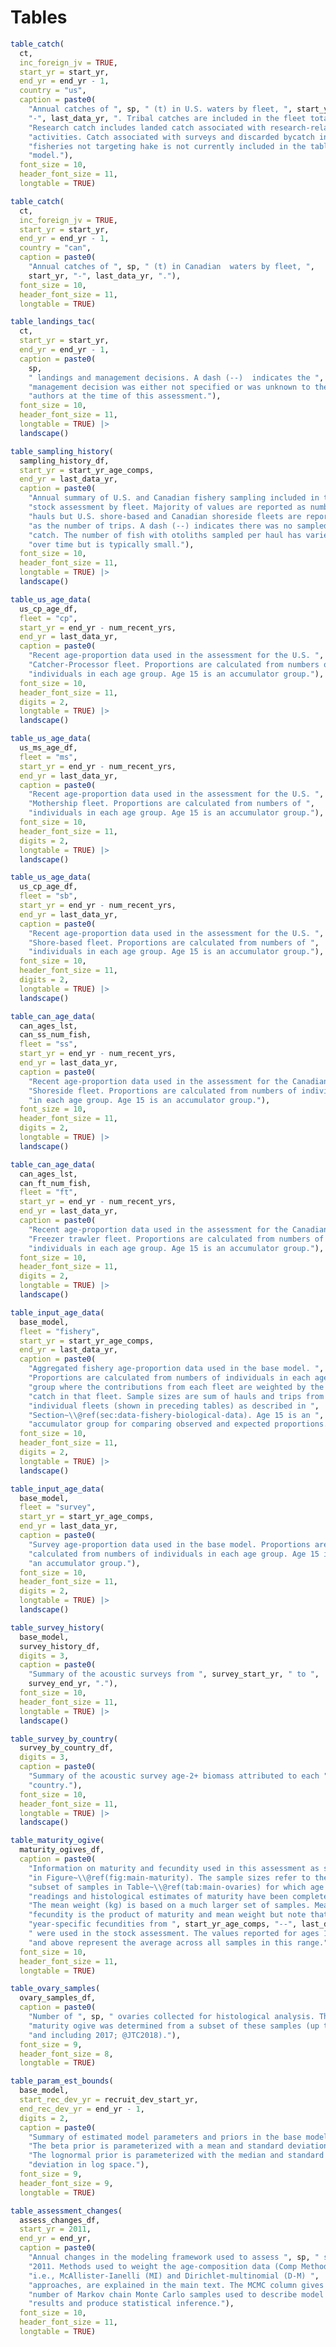 \newpage

\rfoot{Tables}

# Tables {#sec:tables}

```r
table_catch(
  ct,
  inc_foreign_jv = TRUE,
  start_yr = start_yr,
  end_yr = end_yr - 1,
  country = "us",
  caption = paste0(
    "Annual catches of ", sp, " (t) in U.S. waters by fleet, ", start_yr,
    "-", last_data_yr, ". Tribal catches are included in the fleet totals. ",
    "Research catch includes landed catch associated with research-related ",
    "activities. Catch associated with surveys and discarded bycatch in ",
    "fisheries not targeting hake is not currently included in the table or ",
    "model."),
  font_size = 10,
  header_font_size = 11,
  longtable = TRUE)
```

```r
table_catch(
  ct,
  inc_foreign_jv = TRUE,
  start_yr = start_yr,
  end_yr = end_yr - 1,
  country = "can",
  caption = paste0(
    "Annual catches of ", sp, " (t) in Canadian  waters by fleet, ",
    start_yr, "-", last_data_yr, "."),
  font_size = 10,
  header_font_size = 11,
  longtable = TRUE)
```

```r
table_landings_tac(
  ct,
  start_yr = start_yr,
  end_yr = end_yr - 1,
  caption = paste0(
    sp,
    " landings and management decisions. A dash (--)  indicates the ",
    "management decision was either not specified or was unknown to the ",
    "authors at the time of this assessment."),
  font_size = 10,
  header_font_size = 11,
  longtable = TRUE) |>
  landscape()
```

```r
table_sampling_history(
  sampling_history_df,
  start_yr = start_yr_age_comps,
  end_yr = last_data_yr,
  caption = paste0(
    "Annual summary of U.S. and Canadian fishery sampling included in this ",
    "stock assessment by fleet. Majority of values are reported as number of ",
    "hauls but U.S. shore-based and Canadian shoreside fleets are reported ",
    "as the number of trips. A dash (--) indicates there was no sampled ",
    "catch. The number of fish with otoliths sampled per haul has varied ",
    "over time but is typically small."),
  font_size = 10,
  header_font_size = 11,
  longtable = TRUE) |> 
  landscape()
```

```r
table_us_age_data(
  us_cp_age_df,
  fleet = "cp",
  start_yr = end_yr - num_recent_yrs,
  end_yr = last_data_yr,
  caption = paste0(
    "Recent age-proportion data used in the assessment for the U.S. ",
    "Catcher-Processor fleet. Proportions are calculated from numbers of ",
    "individuals in each age group. Age 15 is an accumulator group."),
  font_size = 10,
  header_font_size = 11,
  digits = 2,
  longtable = TRUE) |> 
  landscape()
```

\newpage

```r
table_us_age_data(
  us_ms_age_df,
  fleet = "ms",
  start_yr = end_yr - num_recent_yrs,
  end_yr = last_data_yr,
  caption = paste0(
    "Recent age-proportion data used in the assessment for the U.S. ",
    "Mothership fleet. Proportions are calculated from numbers of ",
    "individuals in each age group. Age 15 is an accumulator group."),
  font_size = 10,
  header_font_size = 11,
  digits = 2,
  longtable = TRUE) |> 
  landscape()
```

```r
table_us_age_data(
  us_cp_age_df,
  fleet = "sb",
  start_yr = end_yr - num_recent_yrs,
  end_yr = last_data_yr,
  caption = paste0(
    "Recent age-proportion data used in the assessment for the U.S. ",
    "Shore-based fleet. Proportions are calculated from numbers of ",
    "individuals in each age group. Age 15 is an accumulator group."),
  font_size = 10,
  header_font_size = 11,
  digits = 2,
  longtable = TRUE) |> 
  landscape()
```

```r
table_can_age_data(
  can_ages_lst,
  can_ss_num_fish,
  fleet = "ss",
  start_yr = end_yr - num_recent_yrs,
  end_yr = last_data_yr,
  caption = paste0(
    "Recent age-proportion data used in the assessment for the Canadian ",
    "Shoreside fleet. Proportions are calculated from numbers of individuals ",
    "in each age group. Age 15 is an accumulator group."),
  font_size = 10,
  header_font_size = 11,
  digits = 2,
  longtable = TRUE) |>
  landscape()
```

```r
table_can_age_data(
  can_ages_lst,
  can_ft_num_fish,
  fleet = "ft",
  start_yr = end_yr - num_recent_yrs,
  end_yr = last_data_yr,
  caption = paste0(
    "Recent age-proportion data used in the assessment for the Canadian ",
    "Freezer trawler fleet. Proportions are calculated from numbers of ",
    "individuals in each age group. Age 15 is an accumulator group."),
  font_size = 10,
  header_font_size = 11,
  digits = 2,
  longtable = TRUE) |>
  landscape()
```

```r
table_input_age_data(
  base_model,
  fleet = "fishery",
  start_yr = start_yr_age_comps,
  end_yr = last_data_yr,
  caption = paste0(
    "Aggregated fishery age-proportion data used in the base model. ",
    "Proportions are calculated from numbers of individuals in each age ",
    "group where the contributions from each fleet are weighted by the ",
    "catch in that fleet. Sample sizes are sum of hauls and trips from ",
    "individual fleets (shown in preceding tables) as described in ",
    "Section~\\@ref(sec:data-fishery-biological-data). Age 15 is an ",
    "accumulator group for comparing observed and expected proportions."),
  font_size = 10,
  header_font_size = 11,
  digits = 2,
  longtable = TRUE) |>
  landscape()
```

```r
table_input_age_data(
  base_model,
  fleet = "survey",
  start_yr = start_yr_age_comps,
  end_yr = last_data_yr,
  caption = paste0(
    "Survey age-proportion data used in the base model. Proportions are ",
    "calculated from numbers of individuals in each age group. Age 15 is ",
    "an accumulator group."),
  font_size = 10,
  header_font_size = 11,
  digits = 2,
  longtable = TRUE) |>
  landscape()
```

```r
table_survey_history(
  base_model,
  survey_history_df,
  digits = 3,
  caption = paste0(
    "Summary of the acoustic surveys from ", survey_start_yr, " to ",
    survey_end_yr, "."),
  font_size = 10,
  header_font_size = 11,
  longtable = TRUE) |>
  landscape()
```

```r
table_survey_by_country(
  survey_by_country_df,
  digits = 3,
  caption = paste0(
    "Summary of the acoustic survey age-2+ biomass attributed to each ",
    "country."),
  font_size = 10,
  header_font_size = 11,
  longtable = TRUE) |>
  landscape()
```

```r
table_maturity_ogive(
  maturity_ogives_df,
  caption = paste0(
    "Information on maturity and fecundity used in this assessment as shown ",
    "in Figure~\\@ref(fig:main-maturity). The sample sizes refer to the ",
    "subset of samples in Table~\\@ref(tab:main-ovaries) for which age ",
    "readings and histological estimates of maturity have been completed. ",
    "The mean weight (kg) is based on a much larger set of samples. Mean ",
    "fecundity is the product of maturity and mean weight but note that ",
    "year-specific fecundities from ", start_yr_age_comps, "--", last_data_yr,
    " were used in the stock assessment. The values reported for ages 15 ",
    "and above represent the average across all samples in this range."),
  font_size = 10,
  header_font_size = 11,
  longtable = TRUE)
```

```r
table_ovary_samples(
  ovary_samples_df,
  caption = paste0(
    "Number of ", sp, " ovaries collected for histological analysis. The ",
    "maturity ogive was determined from a subset of these samples (up to ",
    "and including 2017; @JTC2018)."),
  font_size = 9,
  header_font_size = 8,
  longtable = TRUE)
```
\clearpage

```r
table_param_est_bounds(
  base_model,
  start_rec_dev_yr = recruit_dev_start_yr,
  end_rec_dev_yr = end_yr - 1,
  digits = 2,
  caption = paste0(
    "Summary of estimated model parameters and priors in the base model. ",
    "The beta prior is parameterized with a mean and standard deviation. ",
    "The lognormal prior is parameterized with the median and standard ",
    "deviation in log space."),
  font_size = 9,
  header_font_size = 9,
  longtable = TRUE)
```

```r
table_assessment_changes(
  assess_changes_df,
  start_yr = 2011,
  end_yr = end_yr,
  caption = paste0(
    "Annual changes in the modeling framework used to assess ", sp, " since ",
    "2011. Methods used to weight the age-composition data (Comp Method), ",
    "i.e., McAllister-Ianelli (MI) and Dirichlet-multinomial (D-M) ",
    "approaches, are explained in the main text. The MCMC column gives the ",
    "number of Markov chain Monte Carlo samples used to describe model ",
    "results and produce statistical inference."),
  font_size = 10,
  header_font_size = 11,
  longtable = TRUE)
```

<!-- \begin{landscape} -->
<!-- \pagestyle{mylandscape} -->
<!-- \centering -->
<!-- ```{r main-est-numbers-at-age-table, results = "asis", echo = FALSE} -->
<!-- atage_table( -->
<!--   base_model, -->
<!--   table_type = 1, -->
<!--   end_yr = end_yr, -->
<!--   xcaption = paste0( -->
<!--     "Estimated numbers-at-age at the beginning of the year from the base ", -->
<!--     "model (posterior medians; million)."), -->
<!--   xlabel = "tab:main-est-numbers-at-age", -->
<!--   font_size = 9, -->
<!--   space_size = 10) -->
<!-- ``` -->
<!-- \end{landscape} -->
<!-- \pagestyle{fancy} -->
<!-- \clearpage -->

<!-- \begin{landscape} -->
<!-- \pagestyle{mylandscape} -->
<!-- \centering -->
<!-- ```{r main-est-biomass-at-age-table, results = "asis", echo = FALSE} -->
<!-- atage_table( -->
<!--   base_model, -->
<!--   table_type = 5, -->
<!--   end_yr = end_yr, -->
<!--   xcaption = paste0( -->
<!--     "Estimated total biomass-at-age at the beginning of the year from the ", -->
<!--     "base model (posterior medians; thousand t)."), -->
<!--   xlabel = "tab:main-est-biomass-at-age", -->
<!--   font_size = 9, -->
<!--   space_size = 10) -->
<!-- ``` -->
<!-- \end{landscape} -->
<!-- \pagestyle{fancy} -->

<!-- \begin{landscape} -->
<!-- \pagestyle{mylandscape} -->
<!-- \centering -->
<!-- ```{r main-est-exp-rate-at-age-table, results = "asis", echo = FALSE} -->
<!-- atage_table( -->
<!--   base_model, -->
<!--   table_type = 2, -->
<!--   end_yr = end_yr - 1, -->
<!--   digits = 2, -->
<!--   xcaption = paste0( -->
<!--     "Estimated exploitation-fraction-at-age (catch-at-age divided by ", -->
<!--     "biomass-at-age at the beginning of the year) presented as a percentage ", -->
<!--     "for each year from the base model (posterior medians; percentage of ", -->
<!--     "age class removed by fishing)."), -->
<!--   xlabel = "tab:main-est-exp-rate-at-age", -->
<!--   font_size = 9, -->
<!--   space_size = 10) -->
<!-- ``` -->
<!-- \end{landscape} -->
<!-- \pagestyle{fancy} -->

<!-- \begin{landscape} -->
<!-- \pagestyle{mylandscape} -->
<!-- \centering -->
<!-- ```{r main-est-catch-at-age-table, results = "asis", echo = FALSE} -->
<!-- atage_table( -->
<!--   base_model, -->
<!--   table_type = 3, -->
<!--   end_yr = end_yr - 1, -->
<!--   xcaption = paste0( -->
<!--     "Estimated catch-at-age in numbers for each year from the base model ", -->
<!--     "(posterior medians; thousands)."), -->
<!--   xlabel = "tab:main-est-catch-at-age", -->
<!--   font_size = 6, -->
<!--   space_size = 7) -->
<!-- ``` -->
<!-- \end{landscape} -->
<!-- \pagestyle{fancy} -->

<!-- \begin{landscape} -->
<!-- \pagestyle{mylandscape} -->
<!-- \centering -->
<!-- ```{r main-est-catch-at-age-biomass-table, results = "asis", echo = FALSE} -->
<!-- atage_table( -->
<!--   base_model, -->
<!--   table_type = 4, -->
<!--   end_yr = end_yr - 1, -->
<!--   xcaption = paste0( -->
<!--     "Estimated catch-at-age in total biomass for each year from the base ", -->
<!--     "model (posterior medians; t)."), -->
<!--   xlabel = "tab:main-est-catch-at-age-biomass", -->
<!--   font_size = 6, -->
<!--   space_size = 7) -->
<!-- ``` -->
<!-- \end{landscape} -->
<!-- \pagestyle{fancy} -->

<!-- \begin{landscape} -->
<!-- \pagestyle{mylandscape} -->
<!-- \centering -->
<!-- ```{r main-cohort-effects-table, results = "asis", echo = FALSE} -->
<!-- cohort_table( -->
<!--   base_model, -->
<!--   end_yr = end_yr, -->
<!--   cohorts = c(1999, 2010, 2014, 2016), -->
<!--   # csv_dir = output_csv_dir, -->
<!--   xcaption = paste0( -->
<!--     "Calculations showing changes in biomass at each age due to natural ", -->
<!--     "mortality and fishing for recent strong cohorts. Start Biomass is the ", -->
<!--     "biomass at the beginning of the year, Catch Weight is the catch for ", -->
<!--     "the cohort for the year, M is the biomass attributed to natural ", -->
<!--     "mortality, and Surviving Biomass is what survives to the end of the ", -->
<!--     "year. Surviving Biomass does not equal the Start Biomass in the ", -->
<!--     "following year because the empirical weights-at-age change ", -->
<!--     "between years. Estimated quantities are posterior medians."), -->
<!--   xlabel = "tab:main-cohort-effects", -->
<!--   font_size = 7, -->
<!--   space_size = 8) -->
<!-- ``` -->
<!-- \end{landscape} -->
<!-- \pagestyle{fancy} -->
<!-- \clearpage -->

<!-- ```{r main-median-posterior-table, results = "asis", echo = FALSE} -->
<!-- make.median.posterior.table( -->
<!--   base_model, -->
<!--   start_yr = start_yr, -->
<!--   end_yr = end_yr, -->
<!--   digits = 1, -->
<!--   csv.dir = output_csv_dir, -->
<!--   xcaption = paste0( -->
<!--     "Time series of median posterior population estimates from the base ", -->
<!--     "model. Relative spawning biomass is spawning biomass relative to the ", -->
<!--     "unfished equilibrium ($\\Bzero$). Total biomass includes females and ", -->
<!--     "males of ages 0 and above. Age-2+ biomass includes females and males ", -->
<!--     "ages 2 and above. Exploitation fraction is total catch divided by ", -->
<!--     "total age-2+ biomass. Relative fishing intensity is ", -->
<!--     "(1-SPR)/(1-SPR\\subscr{40\\%}) such that values below 100\\% ", -->
<!--     "represent fishing below $\\Fforty$. A dash (--) indicates a quantity ", -->
<!--     "requiring ", end_yr, " catch which has not taken place yet."), -->
<!--   xlabel = "tab:main-median-posterior", -->
<!--   font.size = 9, -->
<!--   space.size = 10) -->
<!-- ``` -->

<!-- \clearpage -->

<!-- ```{r main-ci-posterior-table, results = "asis", echo = FALSE} -->
<!-- make.ci.posterior.table( -->
<!--   base_model, -->
<!--   start_yr = start_yr, -->
<!--   end_yr = end_yr, -->
<!--   digits = 1, -->
<!--   xcaption = paste0( -->
<!--     "Time-series of 95\\% posterior credibility intervals for the quantities ", -->
<!--     "shown in Table \\@ref(tab:main-median-posterior). A dash (--) indicates ", -->
<!--     "a quantity requiring ", end_yr, " catch which has not taken place yet."), -->
<!--   xlabel = "tab:main-ci-posterior", -->
<!--   font.size = 8, -->
<!--   space.size = 9, -->
<!--   lower_col = "2.5%", -->
<!--   upper_col = "97.5%") -->
<!-- ``` -->

<!-- ```{r main-parameter-estimates, results = "asis", echo = FALSE} -->
<!-- table_param_est( -->
<!--   list(base_model, last_yr_base_model), -->
<!--   model_nms = c(base_model_name, last_yr_base_model_name), -->
<!--   end_yr = end_yr, -->
<!--   digits = 3, -->
<!--   rec_yrs = c(2010, 2014, 2016, 2020), -->
<!--   show_like = FALSE, -->
<!--   xcaption = -->
<!--     paste0( -->
<!--       "Select parameters, derived quantities, and reference point posterior ", -->
<!--       "median estimates for the (", end_yr, ") base model compared to the ", -->
<!--       "previous assessment's (", end_yr - 1, ") base model."), -->
<!--   xlabel = "tab:main-parameter-estimates", -->
<!--   font_size = 10, -->
<!--   space_size = 11) -->
<!-- ``` -->

<!-- ```{r main-reference-points-table, results = "asis", echo = FALSE} -->
<!-- table_reference_points.old( -->
<!--   base_model, -->
<!--   xcaption = paste0( -->
<!--     "Summary of median and 95\\% credibility intervals of equilibrium ", -->
<!--     "conceptual reference points for the base assessment model. ", -->
<!--     "Equilibrium reference points were computed using 1975--", end_yr - 1, -->
<!--     " averages for mean weight-at-age and baseline selectivity-at-age ", -->
<!--     "(1966--1990; prior to time-varying deviations.)"), -->
<!--   xlabel = "tab:main-reference-points", -->
<!--   font.size = 10, -->
<!--   space.size = 11, -->
<!--   placement = "h") -->
<!-- ``` -->

<!-- \clearpage -->

<!-- ```{r main-biomass-table, results = "asis", echo = FALSE} -->
<!-- table_decision( -->
<!--   base_model, -->
<!--   xcaption = paste0( -->
<!--       "Forecast quantiles of ", sp, "relative spawning biomass at the ", -->
<!--       "beginning of the year. Catch alternatives are based on: constant ", -->
<!--       "catches (rows ", ct_constant_str, "), including catch similar to ", -->
<!--       min(forecast_yrs_extra) - 1," (row~", letters[ct_actual_ind], -->
<!--       ") and to the TAC from ", min(forecast_yrs_extra) - 1," (row~", -->
<!--       letters[ct_tac_ind], "); and non-constant catches that result in ", -->
<!--       "annual 10\\% declines in catch (rows ", ct_reduction_str, -->
<!--       "), median relative fishing intensity of 100\\% (row ", -->
<!--       letters[ct_spr100_ind], "), median catch estimated via the default ", -->
<!--       "harvest policy (\\Ffortyten, row~", letters[ct_default_policy_ind], -->
<!--       "), and the fishing intensity that results in the median projected ", -->
<!--       "catch remaining the same in ", min(forecast_yrs_extra), " and ", -->
<!--       min(forecast_yrs_extra) + 1, " (row~", letters[ct_stable_ind], ")."), -->
<!--   xlabel = "tab:main-decisions-biomass", -->
<!--   font.size = 11, -->
<!--   space.size = 12, -->
<!--   type = "biomass", -->
<!--   placement = "tbp") -->
<!-- ``` -->

<!-- \clearpage -->

<!-- ```{r main-decisions-spr-table, results = "asis", echo = FALSE} -->
<!-- table_decision( -->
<!--   base_model, -->
<!--   xcaption = paste0( -->
<!--     "Forecast quantiles of ", sp, " relative fishing intensity ", -->
<!--     "(1-SPR)/(1-SPR\\subscr{40\\%}), expressed as a proportion, for the ", -->
<!--     min(forecast_yrs), "--", max(forecast_yrs) - 1, " catch alternatives ", -->
<!--     "presented in Table~\\@ref(tab:main-decisions-biomass). Values greater ", -->
<!--     "than 1 indicate relative fishing intensities greater than the ", -->
<!--     "$\\Fforty$ harvest policy calculated using baseline selectivity."), -->
<!--   xlabel = "tab:main-decisions-spr", -->
<!--   font.size = 11, -->
<!--   space.size = 12, -->
<!--   type = "spr", -->
<!--   placement = "tbp") -->
<!-- ``` -->

<!-- \clearpage -->

<!-- ```{r main-risk-forecast-year-1-table, results = "asis", echo = FALSE} -->
<!-- # Index in model$risks to use, e.g. 1 means forecast year 2 compared to -->
<!-- # forecast year 1 -->
<!-- table_risk( -->
<!--   base_model, -->
<!--   forecast_yrs, -->
<!--   index = 1, -->
<!--   xcaption = paste0( -->
<!--     "Probabilities related to spawning biomass, relative fishing intensity, " -->
<!--     "and the ", end_yr + 1, " default harvest policy catch for alternative ", -->
<!--     end_yr, " catch options (catch options explained in ", -->
<!--     "Table~\\@ref(tab:main-decisions-biomass))."), -->
<!--   xlabel = "tab:main-risk-year-1", -->
<!--   font.size = 11, -->
<!--   space.size = 13, -->
<!--   catch_col_width_cm = 1.9) -->
<!-- ``` -->

<!-- ```{r main-risk-forecast-year-2-table, results = "asis", echo = FALSE} -->
<!-- # Index in model$risks to use, e.g. 1 means forecast year 2 compared to -->
<!-- # forecast year 1 -->
<!-- table_risk( -->
<!--   base_model, -->
<!--   forecast_yrs, -->
<!--   index = 2, -->
<!--   xcaption = paste0( -->
<!--     "Probabilities related to spawning biomass, relative fishing intensity, ", -->
<!--     "and the ", end_yr + 2, " default harvest policy catch for alternative ", -->
<!--     end_yr + 1, " catch options, given the ", end_yr, " catch level shown ", -->
<!--     "in Table~\\@ref(tab:main-risk-year-1) (catch options explained in ", -->
<!--     "Table~\\@ref(tab:main-decisions-biomass))."), -->
<!--   xlabel = "tab:main-risk-year-2", -->
<!--   font.size = 11, -->
<!--   space.size = 13, -->
<!--   catch_col_width_cm = 1.9) -->
<!-- ``` -->

<!-- ```{r main-risk-forecast-year-3-table, results = "asis", echo = FALSE} -->
<!-- # Index in model$risks to use, e.g. 1 means forecast year 2 compared to -->
<!-- # forecast year 1 -->
<!-- table_risk( -->
<!--   base_model, -->
<!--   forecast_yrs, -->
<!--   index = 3, -->
<!--   xcaption = paste0( -->
<!--     "Probabilities related to spawning biomass, relative fishing intensity, ", -->
<!--     "and the ", end_yr + 3, " default harvest policy catch for alternative ", -->
<!--     end_yr + 2, " catch options, given the ", end_yr, " and ", end_yr + 1, -->
<!--     " catch levels shown in Tables~\\@ref(tab:main-risk-year-1) and~", -->
<!--     "\\@ref(tab:main-risk-year-2) (catch options explained in Table~", -->
<!--     "\\@ref(tab:main-decisions-biomass))."), -->
<!--   xlabel = "tab:main-risk-year-3", -->
<!--   font.size = 11, -->
<!--   space.size = 13, -->
<!--   catch_col_width_cm = 1.9) -->
<!-- ``` -->

<!-- \clearpage -->

<!-- \begin{landscape} -->
<!-- \pagestyle{mylandscape} -->
<!-- \centering -->
<!-- ```{r main-parameter-estimates-sens-1, results = "asis", echo = FALSE} -->
<!-- table_param_est( -->
<!--   sens_models[[1]], -->
<!--   model_nms = sens_models_names[[1]], -->
<!--   end_yr = end_yr, -->
<!--   digits = 3, -->
<!--   xcaption = paste0( -->
<!--     "Posterior medians for select parameters, derived quantities, reference ", -->
<!--     "points, and negative log likelihoods for the base model and some ", -->
<!--     "sensitivity runs (described in ", -->
<!--     "Section~\\@ref(sec:assessment-sensitivity-analyses)). A dash (--) ", -->
<!--     "indicates that the parameter or derived quantity was not estimated in ", -->
<!--     "the model."), -->
<!--   xlabel = "tab:main-parameter-estimates-sens-1", -->
<!--   font_size = 9, -->
<!--   space_size = 10, -->
<!--   rec_yrs = c(2010, 2014, 2016, 2020)) -->
<!-- ``` -->

<!-- ```{r main-parameter-estimates-sens-2, results = "asis", echo = FALSE} -->
<!-- table_param_est( -->
<!--   sens_models[[2]], -->
<!--   model_nms = sens_models_names[[2]], -->
<!--   end_yr = end_yr, -->
<!--   digits = 3, -->
<!--   xcaption = paste0( -->
<!--     "Posterior medians for select parameters, derived quantities, reference ", -->
<!--     "points, and negative log likelihoods for the base model and further ", -->
<!--     "sensitivity runs (described in ", -->
<!--     "Section~\\@ref(sec:assessment-sensitivity-analyses)). A dash (--) ", -->
<!--     "indicates that the parameter or derived quantity was not estimated in ", -->
<!--     "the model."), -->
<!--   xlabel = "tab:main-parameter-estimates-sens-2", -->
<!--   font_size = 9, -->
<!--   space_size = 11, -->
<!--   rec_yrs = c(2010, 2014, 2016, 2020)) -->
<!-- ``` -->

<!-- ```{r main-parameter-estimates-sens-3, results = "asis", echo = FALSE} -->
<!-- table_param_est( -->
<!--   sens_models[[3]], -->
<!--   model_nms = sens_models_names[[3]], -->
<!--   end_yr = end_yr, -->
<!--   digits = 3, -->
<!--   xcaption = paste0( -->
<!--     "Posterior medians for select parameters, derived quantities, reference ", -->
<!--     "points, and negative log likelihoods for the base model and further ", -->
<!--     "sensitivity runs (described in ", -->
<!--     "Section~\\@ref(sec:assessment-sensitivity-analyses)). A dash (--) ", -->
<!--     "indicates that the parameter or derived quantity was not estimated in ", -->
<!--     "the model."), -->
<!--   xlabel = "tab:main-parameter-estimates-sens-3", -->
<!--   font_size = 9, -->
<!--   space_size = 11, -->
<!--   rec_yrs = c(2010, 2014, 2016, 2020)) -->
<!-- ``` -->

<!-- \end{landscape} -->
<!-- \pagestyle{fancy} -->

<!-- \clearpage -->

<!-- ```{r main-parameter-estimates-retro, results = "asis", echo = FALSE} -->
<!-- table_param_est( -->
<!--   retro_lst, -->
<!--   model_nms = retro_model_nms, -->
<!--   end_yr = end_yr, -->
<!--   digits = 3, -->
<!--   rec_yrs = c(2010, 2014, 2016, 2020), -->
<!--   xcaption = paste0( -->
<!--     "Posterior medians from the base model for select parameters, derived ", -->
<!--     "quantities, reference point estimates, and negative log likelihoods ", -->
<!--     "for retrospective analyses. Some values are implied since they occur ", -->
<!--     "after the ending year of the respective retrospective analysis. A ", -->
<!--     "dash (--) indicates that the parameter or derived quantity was not ", -->
<!--     "output by the model."), -->
<!--   xlabel = "tab:main-parameter-estimates-retro", -->
<!--   font_size = 10, -->
<!--   space_size = 11) -->
<!-- ``` -->

<!-- \clearpage -->
